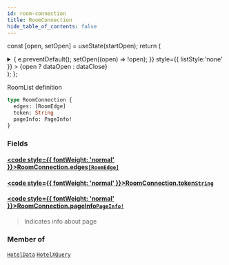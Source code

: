 ```yaml
---
id: room-connection
title: RoomConnection
hide_table_of_contents: false
---
```






const [open, setOpen] = useState(startOpen);
return (
<details {...(open ? { open: true } : {})} className="details" style={{ border:'none', boxShadow:'none', background:'var(--ifm-background-color)' }}>
<summary
onClick={(e) => {
e.preventDefault();
setOpen((open) => !open);
}}
style={{ listStyle:'none' }} >
{open ? dataOpen : dataClose}
</summary>
{open && children}
</details>
);
};

RoomList definition

```graphql
type RoomConnection {
  edges: [RoomEdge]
  token: String
  pageInfo: PageInfo!
}
```

### Fields

#### [<code style={{ fontWeight: 'normal' }}>RoomConnection.<b>edges</b></code>](#)<Bullet />[`[RoomEdge]`](/api/objects/room-edge) <Badge class="badge badge--secondary" text="list"/> <Badge class="badge badge--secondary" text="object"/>

>

#### [<code style={{ fontWeight: 'normal' }}>RoomConnection.<b>token</b></code>](#)<Bullet />[`String`](/api/scalars/string) <Badge class="badge badge--secondary" text="scalar"/>

>

#### [<code style={{ fontWeight: 'normal' }}>RoomConnection.<b>pageInfo</b></code>](#)<Bullet />[`PageInfo!`](/api/objects/page-info) <Badge class="badge badge--secondary" text="non-null"/> <Badge class="badge badge--secondary" text="object"/>

> Indicates info about page

### Member of

[`HotelData`](/api/objects/hotel-data) <Badge class="badge badge--secondary" text="object"/><Bullet />[`HotelXQuery`](/api/objects/hotel-xquery) <Badge class="badge badge--secondary" text="object"/>
